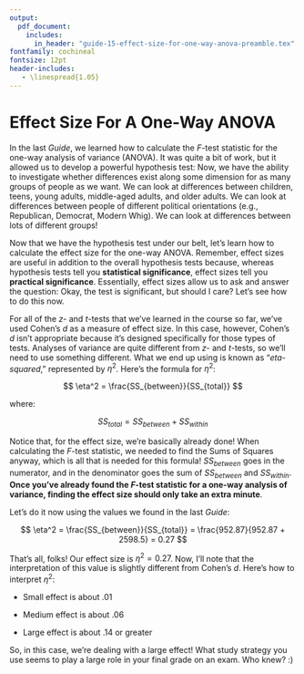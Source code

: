 ```yaml
---
output:
  pdf_document:
    includes:
      in_header: "guide-15-effect-size-for-one-way-anova-preamble.tex"
fontfamily: cochineal
fontsize: 12pt
header-includes:
   - \linespread{1.05}
---
```


# Effect Size For A One-Way ANOVA 

In the last _Guide_, we learned how to calculate the _F_-test statistic for the one-way analysis of variance (ANOVA). It was quite a bit of work, but it allowed us to develop a powerful hypothesis test: Now, we have the ability to investigate whether differences exist along some dimension for as many groups of people as we want. We can look at differences between children, teens, young adults, middle-aged adults, and older adults. We can look at differences between people of different political orientations (e.g., Republican, Democrat, Modern Whig). We can look at differences between lots of different groups!

Now that we have the hypothesis test under our belt, let’s learn how to calculate the effect size for the one-way ANOVA. Remember, effect sizes are useful in addition to the overall hypothesis tests because, whereas hypothesis tests tell you **statistical significance**, effect sizes tell you **practical significance**. Essentially, effect sizes allow us to ask and answer the question: Okay, the test is significant, but should I care? Let’s see how to do this now.

For all of the _z_- and _t_-tests that we’ve learned in the course so far, we’ve used Cohen’s _d_ as a measure of effect size. In this case, however, Cohen’s _d_ isn’t appropriate because it’s designed specifically for those types of tests. Analyses of variance are quite different from _z_- and _t_-tests, so we’ll need to use something different. What we end up using is known as “_eta-squared_,” represented by $\eta^2$. Here's the formula for $\eta^2$:

\begin{center}
Eta-squared
\end{center}

$$
\eta^2 = \frac{SS_{between}}{SS_{total}}
$$

where:

$$
SS_{total} = SS_{between} + SS_{within}
$$

Notice that, for the effect size, we’re basically already done! When calculating the _F_-test statistic, we needed to find the Sums of Squares anyway, which is all that is needed for this formula! $SS_{between}$ goes in the numerator, and in the denominator goes the sum of $SS_{between}$ and $SS_{within}$. **Once you’ve already found the _F_-test statistic for a one-way analysis of variance, finding the effect size should only take an extra minute**.

Let’s do it now using the values we found in the last _Guide_:

$$
\eta^2 = \frac{SS_{between}}{SS_{total}} = \frac{952.87}{952.87 + 2598.5} = 0.27
$$
\newpage

That’s all, folks! Our effect size is $\eta^2 = 0.27$. Now, I’ll note that the interpretation of this value is slightly different from Cohen’s _d_. Here's how to interpret $\eta^2$:

- Small effect is about .01

- Medium effect is about .06

- Large effect is about .14 or greater

So, in this case, we’re dealing with a large effect! What study strategy you use seems to play a large role in your final grade on an exam. Who knew? :)
